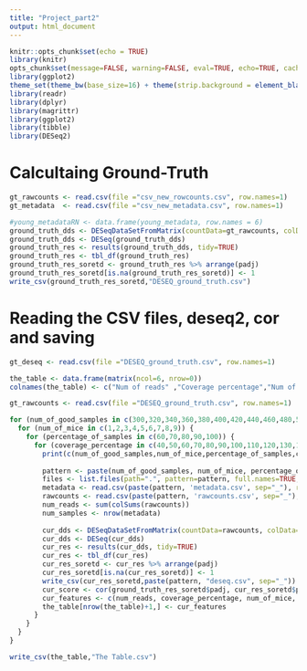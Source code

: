 ---
title: "Project_part2"
output: html_document
---

```{r setup, include=FALSE}
knitr::opts_chunk$set(echo = TRUE)
library(knitr)
opts_chunk$set(message=FALSE, warning=FALSE, eval=TRUE, echo=TRUE, cache=TRUE)
library(ggplot2)
theme_set(theme_bw(base_size=16) + theme(strip.background = element_blank()))
library(readr)
library(dplyr)
library(magrittr)
library(ggplot2)
library(tibble)
library(DESeq2)
```

############################
# Calcultaing Ground-Truth #
############################

```{r pressure, echo=FALSE}

gt_rawcounts <- read.csv(file ="csv_new_rowcounts.csv", row.names=1)
gt_metadata  <- read.csv(file ="csv_new_metadata.csv", row.names=1)

#young_metadataRN <- data.frame(young_metadata, row.names = 6)
ground_truth_dds <- DESeqDataSetFromMatrix(countData=gt_rawcounts, colData=gt_metadata, design=~Stimulus)
ground_truth_dds <- DESeq(ground_truth_dds)
ground_truth_res <- results(ground_truth_dds, tidy=TRUE)
ground_truth_res <- tbl_df(ground_truth_res)
ground_truth_res_soretd <- ground_truth_res %>% arrange(padj)
ground_truth_res_soretd[is.na(ground_truth_res_soretd)] <- 1
write_csv(ground_truth_res_soretd,"DESEQ_ground_truth.csv")


```

#################################################
# Reading the CSV files, deseq2, cor and saving #
#################################################

```{r pressure, echo=FALSE}

gt_deseq <- read.csv(file ="DESEQ_ground_truth.csv", row.names=1)

the_table <- data.frame(matrix(ncol=6, nrow=0))
colnames(the_table) <- c("Num of reads" ,"Coverage percentage","Num of mice", "Num of samples", "Samples-mice ratio", "Score")

gt_rawcounts <- read.csv(file ="DESEQ_ground_truth.csv", row.names=1)

for (num_of_good_samples in c(300,320,340,360,380,400,420,440,460,480,500,520)){
  for (num_of_mice in c(1,2,3,4,5,6,7,8,9)) {
    for (percentage_of_samples in c(60,70,80,90,100)) {
      for (coverage_percentage in c(40,50,60,70,80,90,100,110,120,130,140)) {
        print(c(num_of_good_samples,num_of_mice,percentage_of_samples,coverage_percentage))
        
        pattern <- paste(num_of_good_samples, num_of_mice, percentage_of_samples, coverage_percentage, sep="_")
        files <- list.files(path=".", pattern=pattern, full.names=TRUE, recursive=FALSE)
        metadata <- read.csv(paste(pattern, 'metadata.csv', sep="_"), row.names=1)
        rawcounts <- read.csv(paste(pattern, 'rawcounts.csv', sep="_"), row.names=1)        
        num_reads <- sum(colSums(rawcounts))
        num_samples <- nrow(metadata)
        
        cur_dds <- DESeqDataSetFromMatrix(countData=rawcounts, colData=metadata, design=~Stimulus)
        cur_dds <- DESeq(cur_dds)
        cur_res <- results(cur_dds, tidy=TRUE)
        cur_res <- tbl_df(cur_res)
        cur_res_soretd <- cur_res %>% arrange(padj)
        cur_res_soretd[is.na(cur_res_soretd)] <- 1
        write_csv(cur_res_soretd,paste(pattern, "deseq.csv", sep="_"))
        cur_score <- cor(ground_truth_res_soretd$padj, cur_res_soretd$padj)
        cur_features <- c(num_reads, coverage_percentage, num_of_mice, num_samples, num_samples/num_of_mice, cur_score)
        the_table[nrow(the_table)+1,] <- cur_features
      }
    }
  }
}

write_csv(the_table,"The Table.csv")

```
